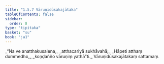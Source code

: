 ```yaml
---
title: "1.5.7 Vāruṇidūsakajātaka"
tableOfContents: false
sidebar:
  order: 8
type: "tipitaka"
basket: "su"
book: "ja1"
---
```



<DynamicBreadcrumb />

<Division number="47" book="ja1">

<Paragraph number="102" type="verses" book="ja1">
_“Na ve anatthakusalena,_  
_atthacariyā sukhāvahā;_  
_Hāpeti atthaṃ dummedho,_  
_koṇḍañño vāruṇiṃ yathā”ti._  


</Paragraph>
</Division>

<Paragraph number="103" type="center" book="ja1">
Vāruṇidūsakajātakaṃ sattamaṃ.
</Paragraph>